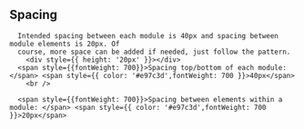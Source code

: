 
<Meta of={Spacing} />

<Unstyled>
  <section style={{ maxWidth: '640px' }}>
    <h1>Spacing</h1>

      Intended spacing between each module is 40px and spacing between module elements is 20px. Of
      course, more space can be added if needed, just follow the pattern.
    	<div style={{ height: '20px' }}></div>
      <span style={{fontWeight: 700}}>Spacing top/bottom of each module: </span> <span style={{ color: '#e97c3d',fontWeight: 700 }}>40px</span>
    	<br />

      <span style={{fontWeight: 700}}>Spacing between elements within a module: </span> <span style={{ color: '#e97c3d',fontWeight: 700 }}>20px</span>

  <div style={{ height: '20px' }}></div>
  </section>
</Unstyled>
<section style={{ maxWidth: '1280px' }}>
  <Primary of={Spacing} additionalActions={[gitHubAction]}
      source={{ code: spacingFormatCode }} />
  <Controls />

  <div style={{ height: '10px' }}></div>
  <Canvas of={Spacing.Spacing10} additionalActions={[gitHubAction]}
      source={{ code: spacingFormatCode }} />
  <div style={{ height: '10px' }}></div>
  <Canvas of={Spacing.Spacing20} additionalActions={[gitHubAction]}
      source={{ code: spacingFormatCode }} />
  <div style={{ height: '10px' }}></div>
  <Canvas of={Spacing.Spacing30} additionalActions={[gitHubAction]}
      source={{ code: spacingFormatCode }} />
  <div style={{ height: '10px' }}></div>
  <Canvas of={Spacing.Spacing40} additionalActions={[gitHubAction]}
      source={{ code: spacingFormatCode }} />
</section>
